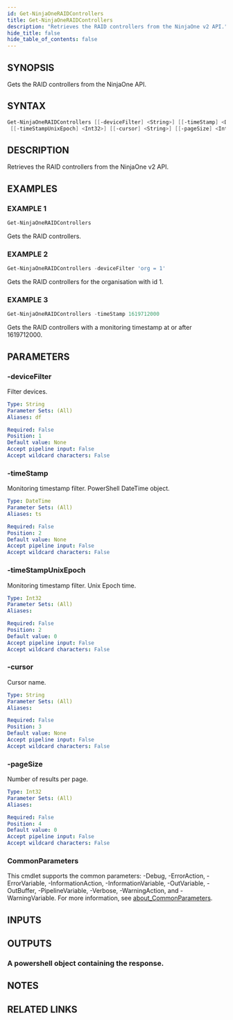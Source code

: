 ```yaml
---
id: Get-NinjaOneRAIDControllers
title: Get-NinjaOneRAIDControllers
description: "Retrieves the RAID controllers from the NinjaOne v2 API."
hide_title: false
hide_table_of_contents: false
---
```


## SYNOPSIS

Gets the RAID controllers from the NinjaOne API.

## SYNTAX

```powershell
Get-NinjaOneRAIDControllers [[-deviceFilter] <String>] [[-timeStamp] <DateTime>]
 [[-timeStampUnixEpoch] <Int32>] [[-cursor] <String>] [[-pageSize] <Int32>] [<CommonParameters>]
```

## DESCRIPTION

Retrieves the RAID controllers from the NinjaOne v2 API.

## EXAMPLES

### EXAMPLE 1

```powershell
Get-NinjaOneRAIDControllers
```

Gets the RAID controllers.

### EXAMPLE 2

```powershell
Get-NinjaOneRAIDControllers -deviceFilter 'org = 1'
```

Gets the RAID controllers for the organisation with id 1.

### EXAMPLE 3

```powershell
Get-NinjaOneRAIDControllers -timeStamp 1619712000
```

Gets the RAID controllers with a monitoring timestamp at or after 1619712000.

## PARAMETERS

### -deviceFilter

Filter devices.

```yaml
Type: String
Parameter Sets: (All)
Aliases: df

Required: False
Position: 1
Default value: None
Accept pipeline input: False
Accept wildcard characters: False
```

### -timeStamp

Monitoring timestamp filter.
PowerShell DateTime object.

```yaml
Type: DateTime
Parameter Sets: (All)
Aliases: ts

Required: False
Position: 2
Default value: None
Accept pipeline input: False
Accept wildcard characters: False
```

### -timeStampUnixEpoch

Monitoring timestamp filter.
Unix Epoch time.

```yaml
Type: Int32
Parameter Sets: (All)
Aliases:

Required: False
Position: 2
Default value: 0
Accept pipeline input: False
Accept wildcard characters: False
```

### -cursor

Cursor name.

```yaml
Type: String
Parameter Sets: (All)
Aliases:

Required: False
Position: 3
Default value: None
Accept pipeline input: False
Accept wildcard characters: False
```

### -pageSize

Number of results per page.

```yaml
Type: Int32
Parameter Sets: (All)
Aliases:

Required: False
Position: 4
Default value: 0
Accept pipeline input: False
Accept wildcard characters: False
```

### CommonParameters

This cmdlet supports the common parameters: -Debug, -ErrorAction, -ErrorVariable, -InformationAction, -InformationVariable, -OutVariable, -OutBuffer, -PipelineVariable, -Verbose, -WarningAction, and -WarningVariable. For more information, see [about_CommonParameters](http://go.microsoft.com/fwlink/?LinkID=113216).

## INPUTS

## OUTPUTS

### A powershell object containing the response.

## NOTES

## RELATED LINKS
